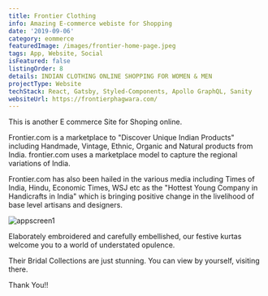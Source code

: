 ```yaml
---
title: Frontier Clothing
info: Amazing E-commerce webiste for Shopping
date: '2019-09-06'
category: eommerce
featuredImage: /images/frontier-home-page.jpeg
tags: App, Website, Social
isFeatured: false
listingOrder: 8
details: INDIAN CLOTHING ONLINE SHOPPING FOR WOMEN & MEN
projectType: Website
techStack: React, Gatsby, Styled-Components, Apollo GraphQL, Sanity
websiteUrl: https://frontierphagwara.com/
---
```


This is another E commerce Site for Shoping online.

Frontier.com is a marketplace to "Discover Unique Indian Products" including Handmade, Vintage, Ethnic, Organic and Natural products from India. frontier.com uses a marketplace model to capture the regional variations of India.

Frontier.com has also been hailed in the various media including Times of India, Hindu, Economic Times, WSJ etc as the "Hottest Young Company in Handicrafts in India" which is bringing positive change in the livelihood of base level artisans and designers.

![appscreen1](../images/frontier-home-page.jpeg)

Elaborately embroidered and carefully embellished, our festive kurtas welcome you to a world of understated opulence.

Their Bridal Collections are just stunning. You can view by yourself, visiting there.

Thank You!!
